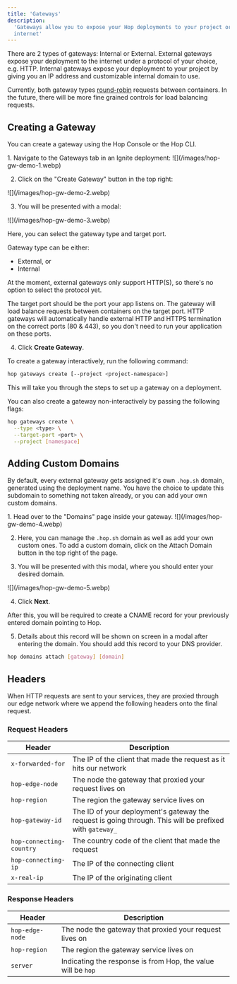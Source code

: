 ```yaml
---
title: 'Gateways'
description:
  'Gateways allow you to expose your Hop deployments to your project or the
  internet'
---
```


There are 2 types of gateways: Internal or External. External gateways expose
your deployment to the internet under a protocol of your choice, e.g. HTTP.
Internal gateways expose your deployment to your project by giving you an IP
address and customizable internal domain to use.

Currently, both gateway types
[round-robin](<https://en.wikipedia.org/wiki/Load_balancing_(computing)#Round-robin_scheduling>)
requests between containers. In the future, there will be more fine grained
controls for load balancing requests.

## Creating a Gateway

You can create a gateway using the Hop Console or the Hop CLI.

<AccordionGroup>

<Accordion title="Console">
1. Navigate to the Gateways tab in an Ignite deployment:

<Frame>![](/images/hop-gw-demo-1.webp)</Frame>

2. Click on the "Create Gateway" button in the top right:

<Frame>![](/images/hop-gw-demo-2.webp)</Frame>

3. You will be presented with a modal:

<Frame>![](/images/hop-gw-demo-3.webp)</Frame>

Here, you can select the gateway type and target port.

Gateway type can be either:

- External, or
- Internal

At the moment, external gateways only support HTTP(S), so there's no option to
select the protocol yet.

The target port should be the port your app listens on. The gateway will load
balance requests between containers on the target port. HTTP gateways will
automatically handle external HTTP and HTTPS termination on the correct ports
(80 & 443), so you don't need to run your application on these ports.

4. Click **Create Gateway**.

</Accordion>

<Accordion title="CLI">
To create a gateway interactively, run the following command:

```bash
hop gateways create [--project <project-namespace>]
```

This will take you through the steps to set up a gateway on a deployment.

You can also create a gateway non-interactively by passing the following flags:

```sh
hop gateways create \
  --type <type> \
  --target-port <port> \
  --project [namespace]
```

</Accordion>

</AccordionGroup>

## Adding Custom Domains

By default, every external gateway gets assigned it's own `.hop.sh` domain,
generated using the deployment name. You have the choice to update this
subdomain to something not taken already, or you can add your own custom
domains.

<AccordionGroup>

<Accordion title="Console">
1. Head over to the "Domains" page inside your gateway.

<Frame>![](/images/hop-gw-demo-4.webp)</Frame>

2. Here, you can manage the `.hop.sh` domain as well as add your own custom ones.
   To add a custom domain, click on the Attach Domain button in the top right of
   the page.

3. You will be presented with this modal, where you should enter your desired
   domain.

<Frame>![](/images/hop-gw-demo-5.webp)</Frame>

4. Click **Next**.

After this, you will be required to create a CNAME record for your previously
entered domain pointing to Hop.

5. Details about this record will be shown on screen in a modal after entering the domain. You should add this record to your DNS provider.

</Accordion>

<Accordion title="CLI">

```sh
hop domains attach [gateway] [domain]
```

</Accordion>

</AccordionGroup>

## Headers

When HTTP requests are sent to your services, they are proxied through our edge network where we append the following headers onto the final request.

### Request Headers

| Header                   | Description                                                                                             |
| ------------------------ | ------------------------------------------------------------------------------------------------------- |
| `x-forwarded-for `       | The IP of the client that made the request as it hits our network                                       |
| `hop-edge-node`          | The node the gateway that proxied your request lives on                                                 |
| `hop-region`             | The region the gateway service lives on                                                                 |
| `hop-gateway-id`         | The ID of your deployment's gateway the request is going through. This will be prefixed with `gateway_` |
| `hop-connecting-country` | The country code of the client that made the request                                                    |
| `hop-connecting-ip`      | The IP of the connecting client                                                                         |
| `x-real-ip`              | The IP of the originating client                                                                        |

### Response Headers

| Header          | Description                                                  |
| --------------- | ------------------------------------------------------------ |
| `hop-edge-node` | The node the gateway that proxied your request lives on      |
| `hop-region`    | The region the gateway service lives on                      |
| `server`        | Indicating the response is from Hop, the value will be `hop` |
